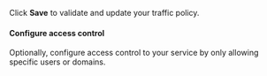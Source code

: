 
Click **Save** to validate and update your traffic policy.

#### Configure access control

Optionally, configure access control to your service by only allowing specific users or domains.

<Tabs>
  <Tab title="By Email">
    <Email />
  </Tab>
  <Tab title="By Name">
    <Name />
  </Tab>
</Tabs>